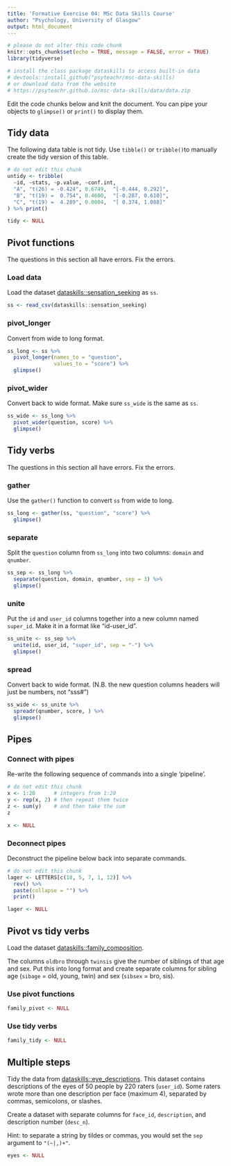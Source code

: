 ```yaml
---
title: 'Formative Exercise 04: MSc Data Skills Course'
author: "Psychology, University of Glasgow"
output: html_document
---
```


```r
# please do not alter this code chunk
knitr::opts_chunk$set(echo = TRUE, message = FALSE, error = TRUE)
library(tidyverse)

# install the class package dataskills to access built-in data
# devtools::install_github("psyteachr/msc-data-skills)
# or download data from the website
# https://psyteachr.github.io/msc-data-skills/data/data.zip
```

Edit the code chunks below and knit the document. You can pipe your objects to `glimpse()` or `print()` to display them.

## Tidy data

The following data table is not tidy. Use `tibble()` or `tribble()`to manually create the tidy version of this table.

```r
# do not edit this chunk
untidy <- tribble(
  ~id, ~stats, ~p.value, ~conf.int,
  "A", "t(26) = -0.424", 0.6749,  "[-0.444, 0.292]",
  "B", "t(19) =  0.754", 0.4600,  "[-0.287, 0.610]",
  "C", "t(19) =  4.289", 0.0004,  "[ 0.374, 1.088]"
) %>% print()
```

```r
tidy <- NULL
```

## Pivot functions

The questions in this section all have errors. Fix the errors.

### Load data

Load the dataset [dataskills::sensation_seeking](https://psyteachr.github.io/msc-data-skills/data/sensation_seeking.csv) as `ss`.

```r
ss <- read_csv(dataskills::sensation_seeking)
```


### pivot_longer

Convert from wide to long format.

```r
ss_long <- ss %>%
  pivot_longer(names_to = "question", 
               values_to = "score") %>%
  glimpse()
```


### pivot_wider

Convert back to wide format. Make sure `ss_wide` is the same as `ss`.

```r
ss_wide <- ss_long %>%
  pivot_wider(question, score) %>%
  glimpse()
```


## Tidy verbs

The questions in this section all have errors. Fix the errors.

### gather

Use the `gather()` function to convert `ss` from wide to long.

```r
ss_long <- gather(ss, "question", "score") %>%
  glimpse()
```


### separate

Split the `question` column from `ss_long` into two columns: `domain` and `qnumber`.

```r
ss_sep <- ss_long %>%
  separate(question, domain, qnumber, sep = 3) %>%
  glimpse()
```


### unite

Put the `id` and `user_id` columns together into a new column named `super_id`. Make it in a format like "id-user_id".

```r
ss_unite <- ss_sep %>%
  unite(id, user_id, "super_id", sep = "-") %>%
  glimpse()
```


### spread

Convert back to wide format. (N.B. the new question columns headers will just be numbers, not "sss#")

```r
ss_wide <- ss_unite %>%
  spreadr(qnumber, score, ) %>%
  glimpse()
```


## Pipes

### Connect with pipes

Re-write the following sequence of commands into a single 'pipeline'.

```r
# do not edit this chunk
x <- 1:20      # integers from 1:20
y <- rep(x, 2) # then repeat them twice
z <- sum(y)    # and then take the sum
z
```

```r
x <- NULL
```

### Deconnect pipes

Deconstruct the pipeline below back into separate commands.

```r
# do not edit this chunk
lager <- LETTERS[c(18, 5, 7, 1, 12)] %>%
  rev() %>%
  paste(collapse = "") %>%
  print()
```

```r
lager <- NULL
```


## Pivot vs tidy verbs

Load the dataset [dataskills::family_composition](https://psyteachr.github.io/msc-data-skills/data/family_composition.csv).

The columns `oldbro` through `twinsis` give the number of siblings of that age and sex. Put this into long format and create separate columns for sibling age (`sibage` = old, young, twin) and sex (`sibsex` = bro, sis).

### Use pivot functions

```r
family_pivot <- NULL
```

### Use tidy verbs

```r
family_tidy <- NULL
```


## Multiple steps

Tidy the data from [dataskills::eye_descriptions](https://psyteachr.github.io/msc-data-skills/data/eye_descriptions.csv). This dataset contains descriptions of the eyes of 50 people by 220 raters (`user_id`). Some raters wrote more than one description per face (maximum 4), separated by commas, semicolons, or slashes. 

Create a dataset with separate columns for `face_id`, `description`, and description number (`desc_n`). 

Hint: to separate a string by tildes or commas, you would set the `sep` argument to `"(~|,)+"`.
    
```r
eyes <- NULL
```



